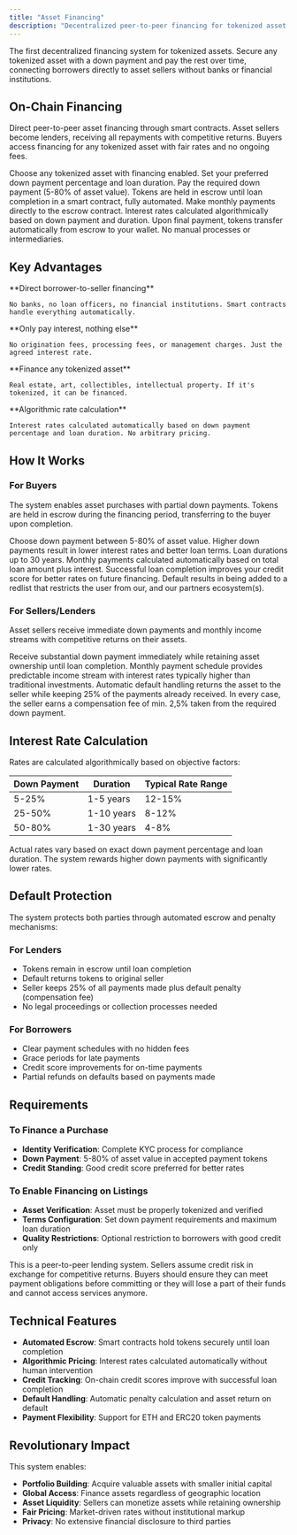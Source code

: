 ```yaml
---
title: "Asset Financing"
description: "Decentralized peer-to-peer financing for tokenized asset purchases with no intermediaries"
---
```


The first decentralized financing system for tokenized assets. Secure any tokenized asset with a down payment and pay the rest over time, connecting borrowers directly to asset sellers without banks or financial institutions.

## On-Chain Financing

Direct peer-to-peer asset financing through smart contracts. Asset sellers become lenders, receiving all repayments with competitive returns. Buyers access financing for any tokenized asset with fair rates and no ongoing fees.

<Steps>
  <Step title="Select Asset">
    Choose any tokenized asset with financing enabled. Set your preferred down payment percentage and loan duration.
  </Step>
  
  <Step title="Make Down Payment">
    Pay the required down payment (5-80% of asset value). Tokens are held in escrow until loan completion in a smart contract, fully automated.
  </Step>
  
  <Step title="Monthly Payments">
    Make monthly payments directly to the escrow contract. Interest rates calculated algorithmically based on down payment and duration.
  </Step>
  
  <Step title="Asset Transfer">
    Upon final payment, tokens transfer automatically from escrow to your wallet. No manual processes or intermediaries.
  </Step>
</Steps>

## Key Advantages

<Columns cols={2}>
  <Card title="No Middlemen" icon="users-slash">
    **Direct borrower-to-seller financing**
    
    No banks, no loan officers, no financial institutions. Smart contracts handle everything automatically.
  </Card>
  
  <Card title="Zero Ongoing Fees" icon="dollar-sign">
    **Only pay interest, nothing else**
    
    No origination fees, processing fees, or management charges. Just the agreed interest rate.
  </Card>
  
  <Card title="Universal Access" icon="globe">
    **Finance any tokenized asset**
    
    Real estate, art, collectibles, intellectual property. If it's tokenized, it can be financed.
  </Card>
  
  <Card title="Fair Rates" icon="chart-bar">
    **Algorithmic rate calculation**
    
    Interest rates calculated automatically based on down payment percentage and loan duration. No arbitrary pricing.
  </Card>
</Columns>

## How It Works

### For Buyers

The system enables asset purchases with partial down payments. Tokens are held in escrow during the financing period, transferring to the buyer upon completion.

<Accordion title="Down Payment Options">
  Choose down payment between 5-80% of asset value. Higher down payments result in lower interest rates and better loan terms.
</Accordion>

<Accordion title="Flexible Terms">
  Loan durations up to 30 years. Monthly payments calculated automatically based on total loan amount plus interest.
</Accordion>

<Accordion title="Credit Building">
  Successful loan completion improves your credit score for better rates on future financing. Default results in being added to a redlist that restricts the user from our, and our partners ecosystem(s).
</Accordion>

### For Sellers/Lenders

Asset sellers receive immediate down payments and monthly income streams with competitive returns on their assets.

<Accordion title="Immediate Liquidity">
  Receive substantial down payment immediately while retaining asset ownership until loan completion.
</Accordion>

<Accordion title="Predictable Returns">
  Monthly payment schedule provides predictable income stream with interest rates typically higher than traditional investments.
</Accordion>

<Accordion title="Default Protection">
  Automatic default handling returns the asset to the seller while keeping 25% of the payments already received. In every case, the seller earns a compensation fee of min. 2,5% taken from the required down payment.
</Accordion>

## Interest Rate Calculation

Rates are calculated algorithmically based on objective factors:

| Down Payment | Duration | Typical Rate Range |
|--------------|----------|-------------------|
| 5-25% | 1-5 years | 12-15% |
| 25-50% | 1-10 years | 8-12% |
| 50-80% | 1-30 years | 4-8% |

<Info>
Actual rates vary based on exact down payment percentage and loan duration. The system rewards higher down payments with significantly lower rates.
</Info>

## Default Protection

The system protects both parties through automated escrow and penalty mechanisms:

### For Lenders
- Tokens remain in escrow until loan completion
- Default returns tokens to original seller
- Seller keeps 25% of all payments made plus default penalty (compensation fee)
- No legal proceedings or collection processes needed

### For Borrowers
- Clear payment schedules with no hidden fees
- Grace periods for late payments
- Credit score improvements for on-time payments
- Partial refunds on defaults based on payments made

## Requirements

### To Finance a Purchase
- **Identity Verification**: Complete KYC process for compliance
- **Down Payment**: 5-80% of asset value in accepted payment tokens
- **Credit Standing**: Good credit score preferred for better rates

### To Enable Financing on Listings
- **Asset Verification**: Asset must be properly tokenized and verified
- **Terms Configuration**: Set down payment requirements and maximum loan duration
- **Quality Restrictions**: Optional restriction to borrowers with good credit only

<Warning>
This is a peer-to-peer lending system. Sellers assume credit risk in exchange for competitive returns. Buyers should ensure they can meet payment obligations before committing or they will lose a part of their funds and cannot access services anymore.
</Warning>

## Technical Features

- **Automated Escrow**: Smart contracts hold tokens securely until loan completion
- **Algorithmic Pricing**: Interest rates calculated automatically without human intervention
- **Credit Tracking**: On-chain credit scores improve with successful loan completion
- **Default Handling**: Automatic penalty calculation and asset return on default
- **Payment Flexibility**: Support for ETH and ERC20 token payments

## Revolutionary Impact

This system enables:
- **Portfolio Building**: Acquire valuable assets with smaller initial capital
- **Global Access**: Finance assets regardless of geographic location
- **Asset Liquidity**: Sellers can monetize assets while retaining ownership
- **Fair Pricing**: Market-driven rates without institutional markup
- **Privacy**: No extensive financial disclosure to third parties

